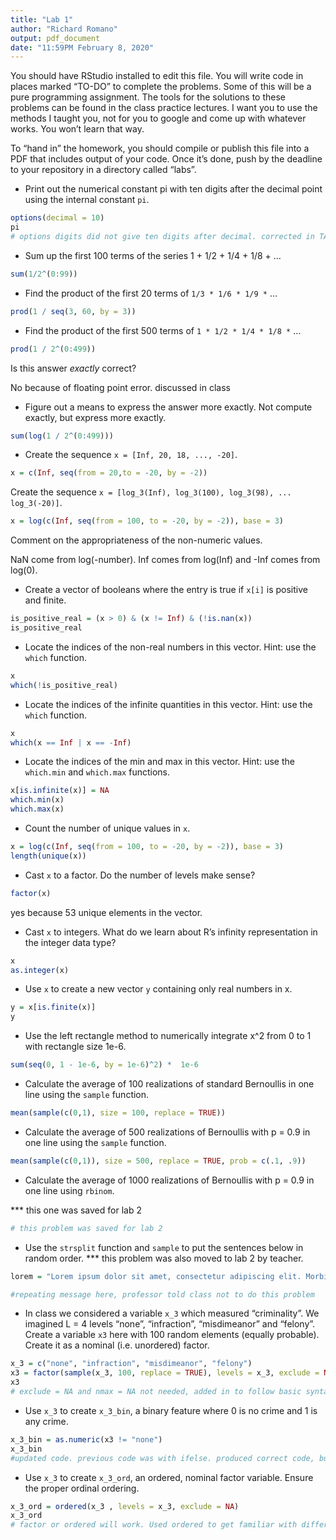 ```yaml
---
title: "Lab 1"
author: "Richard Romano"
output: pdf_document
date: "11:59PM February 8, 2020" 
---
```


You should have RStudio installed to edit this file. You will write code in places marked "TO-DO" to complete the problems. Some of this will be a pure programming assignment. The tools for the solutions to these problems can be found in the class practice lectures. I want you to use the methods I taught you, not for you to google and come up with whatever works. You won't learn that way.

To "hand in" the homework, you should compile or publish this file into a PDF that includes output of your code. Once it's done, push by the deadline to your repository in a directory called "labs".

* Print out the numerical constant pi with ten digits after the decimal point using the internal constant `pi`.

```r
options(decimal = 10)
pi
# options digits did not give ten digits after decimal. corrected in TA office hours
```

* Sum up the first 100 terms of the series 1 + 1/2 + 1/4 + 1/8 + ...

```r
sum(1/2^(0:99))
```

* Find the product of the first 20 terms of  `1/3 * 1/6 * 1/9 *` ...

```r
prod(1 / seq(3, 60, by = 3))
```


* Find the product of the first 500 terms of `1 * 1/2 * 1/4 * 1/8 *` ...

```r
prod(1 / 2^(0:499))
```

Is this answer *exactly* correct? 

No because of floating point error. discussed in class


* Figure out a means to express the answer more exactly. Not compute exactly, but express more exactly.

```r
sum(log(1 / 2^(0:499)))
```

* Create the sequence `x = [Inf, 20, 18, ..., -20]`.

```r
x = c(Inf, seq(from = 20,to = -20, by = -2))
```

Create the sequence `x = [log_3(Inf), log_3(100), log_3(98), ... log_3(-20)]`.

```r
x = log(c(Inf, seq(from = 100, to = -20, by = -2)), base = 3)
```

Comment on the appropriateness of the non-numeric values.

NaN come from log(-number). Inf comes from log(Inf) and -Inf comes from log(0).


* Create a vector of booleans where the entry is true if `x[i]` is positive and finite.

```r
is_positive_real = (x > 0) & (x != Inf) & (!is.nan(x))
is_positive_real
```

* Locate the indices of the non-real numbers in this vector. Hint: use the `which` function.

```r
x
which(!is_positive_real) 

```
 
* Locate the indices of the infinite quantities in this vector. Hint: use the `which` function.

```r
x
which(x == Inf | x == -Inf)
```

* Locate the indices of the min and max in this vector. Hint: use the `which.min` and `which.max` functions.

```r
x[is.infinite(x)] = NA
which.min(x)
which.max(x)
```

* Count the number of unique values in `x`.

```r
x = log(c(Inf, seq(from = 100, to = -20, by = -2)), base = 3)
length(unique(x))
```

* Cast `x` to a factor. Do the number of levels make sense?

```r
factor(x)
```
yes because 53 unique elements in the vector.


* Cast `x` to integers. What do we learn about R's infinity representation in the integer data type?

```r
x
as.integer(x)
```

* Use `x` to create a new vector `y` containing only real numbers in x.

```r
y = x[is.finite(x)]
y
```

* Use the left rectangle method to numerically integrate x^2 from 0 to 1 with rectangle size 1e-6.

```r
sum(seq(0, 1 - 1e-6, by = 1e-6)^2) *  1e-6
```


* Calculate the average of 100 realizations of standard Bernoullis in one line using the `sample` function.

```r


mean(sample(c(0,1), size = 100, replace = TRUE))

```


* Calculate the average of 500 realizations of Bernoullis with p = 0.9 in one line using the `sample` function.

``` r
mean(sample(c(0,1)), size = 500, replace = TRUE, prob = c(.1, .9))
```


* Calculate the average of 1000 realizations of Bernoullis with p = 0.9 in one line using `rbinom`.

*** this one was saved for lab 2
``` r
# this problem was saved for lab 2
``` 

* Use the `strsplit` function and `sample` to put the sentences below in random order.
*** this problem was also moved to lab 2 by teacher.
```r
lorem = "Lorem ipsum dolor sit amet, consectetur adipiscing elit. Morbi posuere varius volutpat. Morbi faucibus ligula id massa ultricies viverra. Donec vehicula sagittis nisi non semper. Donec at tempor erat. Integer dapibus mi lectus, eu posuere arcu ultricies in. Cras suscipit id nibh lacinia elementum. Curabitur est augue, congue eget quam in, scelerisque semper magna. Aenean nulla ante, iaculis sed vehicula ac, finibus vel arcu. Mauris at sodales augue. "

#repeating message here, professor told class not to do this problem
```

* In class we considered a variable `x_3` which measured "criminality". We imagined L = 4 levels "none", "infraction", "misdimeanor" and "felony". Create a variable `x3` here with 100 random elements (equally probable). Create it as a nominal (i.e. unordered) factor.

```r
x_3 = c("none", "infraction", "misdimeanor", "felony")
x3 = factor(sample(x_3, 100, replace = TRUE), levels = x_3, exclude = NA, ordered = FALSE, nmax = NA)
x3
# exclude = NA and nmax = NA not needed, added in to follow basic syntax shown in ?factor. This was done to simply get used to syntax and basics of functions. 
```

* Use `x_3` to create `x_3_bin`, a binary feature where 0 is no crime and 1 is any crime.

```r
x_3_bin = as.numeric(x3 != "none")
x_3_bin 
#updated code. previous code was with ifelse. produced correct code, but did not store variables correctly. this one works better, approved by professor in lab.
```

* Use `x_3` to create `x_3_ord`, an ordered, nominal factor variable. Ensure the proper ordinal ordering.

```r
x_3_ord = ordered(x_3 , levels = x_3, exclude = NA)
x_3_ord
# factor or ordered will work. Used ordered to get familiar with different functions. Professor saw and approved.
```

